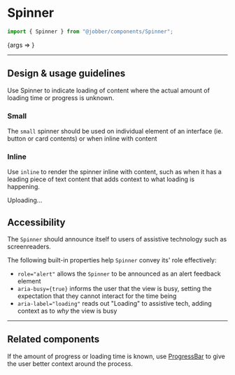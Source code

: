 
<Meta title="Components/Spinner" component={Spinner} />

# Spinner

```ts
import { Spinner } from "@jobber/components/Spinner";
```

<Canvas>
  <Story
    name="Spinner"
    args={{
      size: "base",
    }}
  >
    {args => <Spinner {...args} />}
  </Story>
</Canvas>

<ArgsTable of={Spinner} story="Spinner" />

---

## Design & usage guidelines

Use Spinner to indicate loading of content where the actual amount of loading
time or progress is unknown.

### Small

The `small` spinner should be used on individual element of an interface (ie.
button or card contents) or when inline with content

<Canvas>
  <Spinner size="small" />
</Canvas>

### Inline

Use `inline` to render the spinner inline with content, such as when it has a
leading piece of text content that adds context to what loading is happening.

<Canvas>
  <Text>
    Uploading... <Spinner size="small" inline={true} />
  </Text>
</Canvas>

## Accessibility

The `Spinner` should announce itself to users of assistive technology such as
screenreaders.

The following built-in properties help `Spinner` convey its' role effectively:

- `role="alert"` allows the `Spinner` to be announced as an alert feedback
  element
- `aria-busy={true}` informs the user that the view is busy, setting the
  expectation that they cannot interact for the time being
- `aria-label="loading"` reads out "Loading" to assistive tech, adding context
  as to _why_ the view is busy

---

## Related components

If the amount of progress or loading time is known, use
<a href="../?path=/docs/components-progressbar--progress-bar">ProgressBar</a> to
give the user better context around the process.
